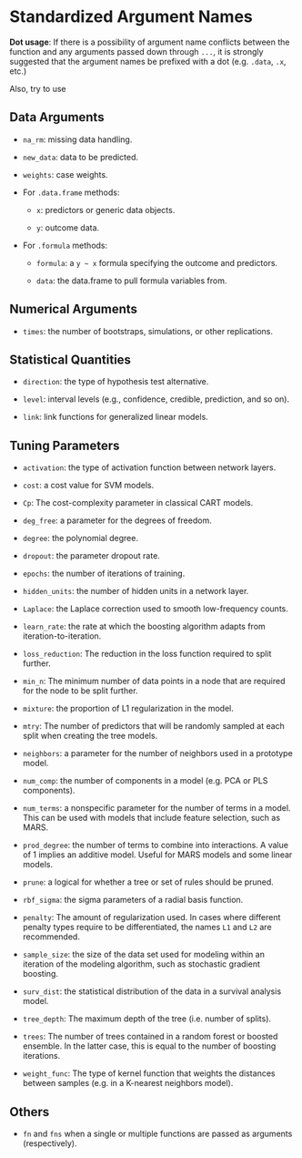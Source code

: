 # Standardized Argument Names

**Dot usage**: If there is a possibility of argument name conflicts between the function and any arguments passed down through `...`, it is strongly suggested that the argument names be prefixed with a dot (e.g. `.data`, `.x`, etc.)

Also, try to use 


## Data Arguments

 * `na_rm`: missing data handling. 

 * `new_data`: data to be predicted.

 * `weights`: case weights.

 * For `.data.frame` methods:

    * `x`: predictors or generic data objects. 
 
    * `y`: outcome data.
 
 * For `.formula` methods:
 
    * `formula`: a `y ~ x` formula specifying the outcome and predictors.
    
    * `data`: the data.frame to pull formula variables from.

## Numerical Arguments

 * `times`: the number of bootstraps, simulations, or other replications.
 
## Statistical Quantities 

 * `direction`: the type of hypothesis test alternative. 
 
 * `level`: interval levels (e.g., confidence, credible, prediction, and so on).

 * `link`: link functions for generalized linear models. 
 

## Tuning Parameters

* `activation`: the type of activation function between network layers. 

* `cost`: a cost value for SVM models. 
  
* `Cp`: The cost-complexity parameter in classical CART models. 

* `deg_free`: a parameter for the degrees of freedom. 

* `degree`: the polynomial degree. 
 
* `dropout`: the parameter dropout rate. 
 
* `epochs`: the number of iterations of training. 
 
* `hidden_units`: the number of hidden units in a network layer. 

* `Laplace`: the Laplace correction used to smooth low-frequency counts. 

* `learn_rate`: the rate at which the boosting algorithm adapts from iteration-to-iteration. 
   
* `loss_reduction`:  The reduction in the loss function required to split further. 

* `min_n`: The minimum number of data points in a node that are required for the node to be split further. 
 
* `mixture`: the proportion of L1 regularization in the model. 
 
* `mtry`: The number of predictors that will be randomly sampled at each split when creating the tree models.

* `neighbors`: a parameter for the number of neighbors used in a prototype model. 

* `num_comp`: the number of components in a model (e.g. PCA or PLS components).
 
* `num_terms`: a nonspecific parameter for the number of terms in a model. This can be used with models that include feature selection, such as MARS. 
  
* `prod_degree`: the number of terms to combine into interactions. A value of 1 implies an additive model. Useful for MARS models and some linear models.
    
* `prune`: a logical for whether a tree or set of rules should be pruned. 

* `rbf_sigma`: the sigma parameters of a radial basis function. 

* `penalty`: The amount of regularization used. In cases where different penalty types require to be differentiated, the names `L1` and `L2` are recommended.
   
* `sample_size`: the size of the data set used for modeling within an iteration of the modeling algorithm, such as stochastic gradient boosting.

* `surv_dist`: the statistical distribution of the data in a survival analysis model.
  
* `tree_depth`: The maximum depth of the tree (i.e. number of splits).
   
* `trees`: The number of trees contained in a random forest or boosted  ensemble. In the latter case, this is equal to the number of boosting iterations.  
  
* `weight_func`: The type of kernel function that weights the distances between samples (e.g. in a K-nearest neighbors model).   
 
## Others

* `fn` and `fns` when a single or multiple functions are passed as arguments (respectively). 

 